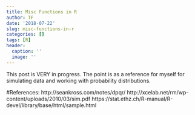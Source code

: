 ```yaml
---
title: Misc Functions in R
author: TF
date: '2018-07-22'
slug: misc-functions-in-r
categories: []
tags: [R]
header:
  caption: ''
  image: ''
---
```


This post is VERY in progress. The point is as a reference for myself for simulating data and working with probability distributions.

#References:
http://seankross.com/notes/dpqr/
http://xcelab.net/rm/wp-content/uploads/2010/03/sim.pdf
https://stat.ethz.ch/R-manual/R-devel/library/base/html/sample.html